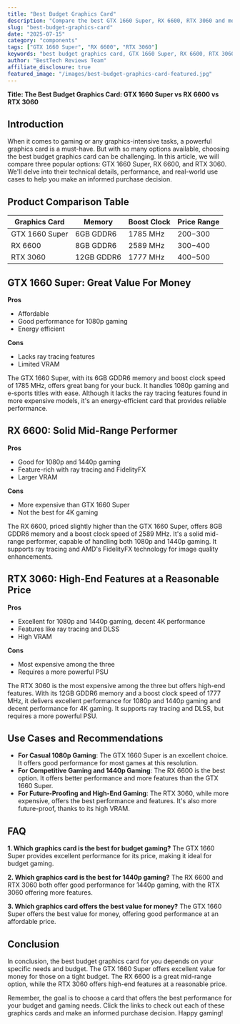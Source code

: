 ```yaml
---
title: "Best Budget Graphics Card"
description: "Compare the best GTX 1660 Super, RX 6600, RTX 3060 and more. Find the perfect components with our detailed reviews and recommendations."
slug: "best-budget-graphics-card"
date: "2025-07-15"
category: "components"
tags: ["GTX 1660 Super", "RX 6600", "RTX 3060"]
keywords: "best budget graphics card, GTX 1660 Super, RX 6600, RTX 3060"
author: "BestTech Reviews Team"
affiliate_disclosure: true
featured_image: "/images/best-budget-graphics-card-featured.jpg"
---
```


**Title: The Best Budget Graphics Card: GTX 1660 Super vs RX 6600 vs RTX 3060**

## Introduction
When it comes to gaming or any graphics-intensive tasks, a powerful graphics card is a must-have. But with so many options available, choosing the best budget graphics card can be challenging. In this article, we will compare three popular options: GTX 1660 Super, RX 6600, and RTX 3060. We'll delve into their technical details, performance, and real-world use cases to help you make an informed purchase decision.

## Product Comparison Table

| Graphics Card | Memory | Boost Clock | Price Range |
| --- | --- | --- | --- |
| GTX 1660 Super | 6GB GDDR6 | 1785 MHz | $200-$300 |
| RX 6600 | 8GB GDDR6 | 2589 MHz | $300-$400 |
| RTX 3060 | 12GB GDDR6 | 1777 MHz | $400-$500 |

## GTX 1660 Super: Great Value For Money

**Pros**

- Affordable
- Good performance for 1080p gaming
- Energy efficient

**Cons**

- Lacks ray tracing features
- Limited VRAM

The GTX 1660 Super, with its 6GB GDDR6 memory and boost clock speed of 1785 MHz, offers great bang for your buck. It handles 1080p gaming and e-sports titles with ease. Although it lacks the ray tracing features found in more expensive models, it's an energy-efficient card that provides reliable performance. 

## RX 6600: Solid Mid-Range Performer

**Pros**

- Good for 1080p and 1440p gaming
- Feature-rich with ray tracing and FidelityFX
- Larger VRAM

**Cons**

- More expensive than GTX 1660 Super
- Not the best for 4K gaming

The RX 6600, priced slightly higher than the GTX 1660 Super, offers 8GB GDDR6 memory and a boost clock speed of 2589 MHz. It's a solid mid-range performer, capable of handling both 1080p and 1440p gaming. It supports ray tracing and AMD's FidelityFX technology for image quality enhancements.

## RTX 3060: High-End Features at a Reasonable Price

**Pros**

- Excellent for 1080p and 1440p gaming, decent 4K performance
- Features like ray tracing and DLSS
- High VRAM

**Cons**

- Most expensive among the three
- Requires a more powerful PSU

The RTX 3060 is the most expensive among the three but offers high-end features. With its 12GB GDDR6 memory and a boost clock speed of 1777 MHz, it delivers excellent performance for 1080p and 1440p gaming and decent performance for 4K gaming. It supports ray tracing and DLSS, but requires a more powerful PSU.

## Use Cases and Recommendations

- **For Casual 1080p Gaming**: The GTX 1660 Super is an excellent choice. It offers good performance for most games at this resolution.
- **For Competitive Gaming and 1440p Gaming**: The RX 6600 is the best option. It offers better performance and more features than the GTX 1660 Super.
- **For Future-Proofing and High-End Gaming**: The RTX 3060, while more expensive, offers the best performance and features. It's also more future-proof, thanks to its high VRAM.

## FAQ

**1. Which graphics card is the best for budget gaming?**
The GTX 1660 Super provides excellent performance for its price, making it ideal for budget gaming.

**2. Which graphics card is the best for 1440p gaming?**
The RX 6600 and RTX 3060 both offer good performance for 1440p gaming, with the RTX 3060 offering more features.

**3. Which graphics card offers the best value for money?**
The GTX 1660 Super offers the best value for money, offering good performance at an affordable price.

## Conclusion

In conclusion, the best budget graphics card for you depends on your specific needs and budget. The GTX 1660 Super offers excellent value for money for those on a tight budget. The RX 6600 is a great mid-range option, while the RTX 3060 offers high-end features at a reasonable price.

Remember, the goal is to choose a card that offers the best performance for your budget and gaming needs. Click the links to check out each of these graphics cards and make an informed purchase decision. Happy gaming!